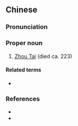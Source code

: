 ==Chinese==
{{zh-forms}}

===Pronunciation===
{{zh-pron
|m=Zhōu Tài
|cat=pn
}}

===Proper noun===
{{zh-proper noun}}

# [[w:Zhou Tai|Zhou Tai]] (died ca. 223)

====Related terms====
* {{l|zh|幼平}}

===References===
* {{pedialite|Zhou Tai}}
* {{pedialite|周泰|lang=zh}}